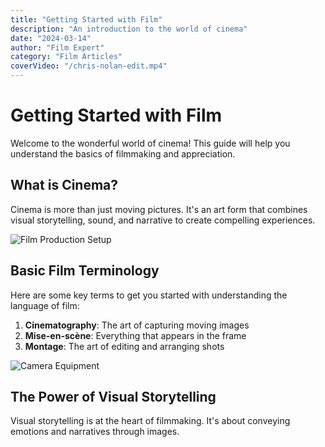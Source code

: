 ```yaml
---
title: "Getting Started with Film"
description: "An introduction to the world of cinema"
date: "2024-03-14"
author: "Film Expert"
category: "Film Articles"
coverVideo: "/chris-nolan-edit.mp4"
---
```



# Getting Started with Film

Welcome to the wonderful world of cinema! This guide will help you understand the basics of filmmaking and appreciation.

## What is Cinema?

Cinema is more than just moving pictures. It's an art form that combines visual storytelling, sound, and narrative to create compelling experiences.

<MDXVideo 
  src="/chris-nolan-edit.mp4"
  title="Christopher Nolan Film Edit"
  className="my-8"
/>

![Film Production Setup](https://images.unsplash.com/photo-1605810230434-7631ac76ec81)

## Basic Film Terminology

Here are some key terms to get you started with understanding the language of film:

1. **Cinematography**: The art of capturing moving images
2. **Mise-en-scène**: Everything that appears in the frame
3. **Montage**: The art of editing and arranging shots

![Camera Equipment](https://images.unsplash.com/photo-1488590528505-98d2b5aba04b)

## The Power of Visual Storytelling

Visual storytelling is at the heart of filmmaking. It's about conveying emotions and narratives through images.

<MDXVideo 
  src="/chris-nolan-edit.mp4"
  title="Visual Storytelling Example"
  className="my-8"
/>
